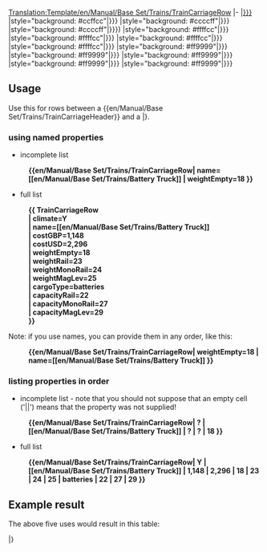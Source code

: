 <noinclude>[[Translation:Template/en/Manual/Base Set/Trains/TrainCarriageRow]]</noinclude><noinclude>
</noinclude>
<includeonly>
|- 
|[[hu/Manual/Base Set/TSRY|{{{1|{{{climate|?}}}}}}]]
|style="background: #ccffcc"|{{{2|{{{name|?}}}}}}
|style="background: #ccccff"|{{{3|{{{costGBP|?}}}}}}
|style="background: #ccccff"|{{{4|{{{costUSD|?}}}}}})
|style="background: #ffffcc"|{{{5|{{{weightEmpty|?}}}}}}
|style="background: #ffffcc"|{{{6|{{{weightRail|?}}}}}}
|style="background: #ffffcc"|{{{7|{{{weightMonoRail|?}}}}}}
|style="background: #ffffcc"|{{{8|{{{weightMagLev|?}}}}}}
|style="background: #ff9999"|{{{9|{{{cargoType|?}}}}}}
|style="background: #ff9999"|{{{10|{{{cargoUnit|?}}}}}}
|style="background: #ff9999"|{{{11|{{{capacityRail|?}}}}}}
|style="background: #ff9999"|{{{12|{{{capacityMonoRail|?}}}}}}
|style="background: #ff9999"|{{{13|{{{capacityMagLev|?}}}}}}</includeonly>
<noinclude>
== Usage ==

Use this for rows between a <nowiki>{{en/Manual/Base Set/Trains/TrainCarriageHeader}}</nowiki> and a |}.

=== using named properties ===

* incomplete list
:'''<nowiki>{{en/Manual/Base Set/Trains/TrainCarriageRow| name=[[en/Manual/Base Set/Trains/Battery Truck]] | weightEmpty=18 }}</nowiki>'''

* full list
:'''<nowiki>{{ TrainCarriageRow</nowiki>'''
:'''| climate=Y'''
:'''<nowiki>| name=[[en/Manual/Base Set/Trains/Battery Truck]]</nowiki>'''
:'''| costGBP=1,148'''
:'''| costUSD=2,296'''
:'''| weightEmpty=18'''
:'''| weightRail=23'''
:'''| weightMonoRail=24'''
:'''| weightMagLev=25'''
:'''| cargoType=batteries'''
:'''| capacityRail=22'''
:'''| capacityMonoRail=27'''
:'''| capacityMagLev=29'''
:'''}}'''

Note: if you use names, you can provide them in any order, like this:
:'''<nowiki>{{en/Manual/Base Set/Trains/TrainCarriageRow| weightEmpty=18 | name=[[en/Manual/Base Set/Trains/Battery Truck]] }}</nowiki>'''

=== listing properties in order ===

* incomplete list - note that you should not suppose that an empty cell ('||') means that the property was not supplied!
:'''<nowiki>{{en/Manual/Base Set/Trains/TrainCarriageRow| ? | [[en/Manual/Base Set/Trains/Battery Truck]] | ? | ? | 18 }}</nowiki>'''

* full list
:'''<nowiki>{{en/Manual/Base Set/Trains/TrainCarriageRow| Y | [[en/Manual/Base Set/Trains/Battery Truck]] | 1,148 | 2,296 | 18 | 23 | 24 | 25 | batteries | 22 | 27 | 29 }}</nowiki>'''

== Example result ==

The above five uses would result in this table:

{{en/Manual/Base Set/Trains/TrainCarriageHeader}}

{{en/Manual/Base Set/Trains/TrainCarriageRow| name=[[en/Manual/Base Set/Trains/Battery Truck]] | weightEmpty=18 }}

{{en/Manual/Base Set/Trains/TrainCarriageRow| climate=Y
| name=[[en/Manual/Base Set/Trains/Battery Truck]]
| costGBP=1,148
| costUSD=2,296
| weightEmpty=18
| weightRail=23
| weightMonoRail=24
| weightMagLev=25
| cargoType=batteries
| capacityRail=22
| capacityMonoRail=27
| capacityMagLev=29
}}

{{en/Manual/Base Set/Trains/TrainCarriageRow| weightEmpty=18 | name=[[en/Manual/Base Set/Trains/Battery Truck]] }}

{{en/Manual/Base Set/Trains/TrainCarriageRow| ? | [[en/Manual/Base Set/Trains/Battery Truck]] | ? | ? | 18 }}

{{en/Manual/Base Set/Trains/TrainCarriageRow| Y | [[en/Manual/Base Set/Trains/Battery Truck]] | 1,148 | 2,296 | 18 | 23 | 24 | 25 | batteries | 22 | 27 | 29 }}

|}

</noinclude>